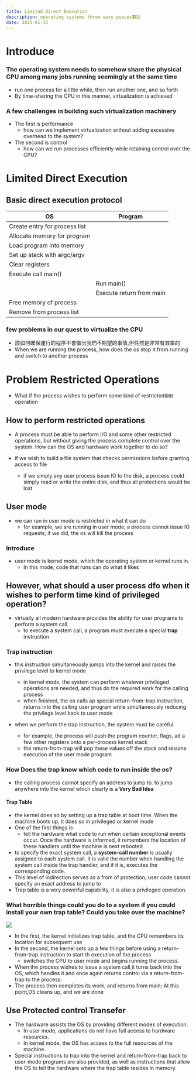 ```yaml
---
title: Limited Direct Execution
description: operating systems three easy pieces筆記
date: 2025-01-15
---
```


# Introduce

### The operating system needs to somehow share the physical CPU among many jobs running seemingly at the same time
- run one process for a little while, then run another one, and so forth
- By time-sharing the CPU in this manner, virtualization is achieved

### A few challenges in building such virtualization machinery
- The first is performance
  - how can we implement virtualization without adding excessive overhead to the system?
- The second is control
  - how can we run processes efficiently while retaining control over the CPU?

# Limited Direct Execution

## Basic direct execution protocol
| OS                            | Program                  | 
|-------------------------------|--------------------------|
| Create entry for process list |                          |  
| Allocate memory for program   |                          |   
| Load program into memory      |                          |   
| Set up stack with argc/argv   |                          |  
| Clear registers               |                          |  
| Execute call main()           |                          |  
|                               | Run main()               |   
|                               | Execute return from main |  
| Free memory of process        |                          |   
| Remove from process list      |                          |

### few problems in our quest to virtualize the CPU
- 該如何確保運行的程序不會做出我們不期望的事情,但任然是非常有效率的
- When we are running the process, how does the os stop it from running and switch to another process

# Problem Restricted Operations
- What if the process wishes to perform some kind of restricted`限制` operation

## How to perform restricted operations
- A process must be able to perform I/O and some other restricted operations, but without giving the process complete control over the system.
  How can the OS and hardware work together to do so?

- if we wish to build a file system that checks permissions before granting access to file
  - if we simply any user process issue IO to the disk, a process could simply read or write the entire disk, and thus all protections would be lost

## User mode
- we can run in user mode is restricted in what it can do
  - for example, we are running in user mode; a process cannot issue IO requests; if we did, the os will kill the process

### Introduce
- user mode is kernel mode, which the operating system or kernel runs in. 
  - In this mode, code that runs can do what it likes

## However, what should a user process dfo when it wishes to perform time kind of privileged operation?
- virtually all modern hardware provides the ability for user programs to perform a system call.
  - to execute a system call, a program must execute a special **trap** instruction

### Trap instruction
- this instruction simultaneously jumps into the kernel and raises the privilege level to kernel mode
  - in kernel mode, the system can perform whatever privileged operations are needed, and thus do the required work for the calling process
  - when finished, the os calls ap special return-from-trap instruction, returns into the calling user program while simultaneously reducing the privilege level back to user mode

- when we perform the trap instruction, the system must be careful.
  - for example, the process will push the program counter, flags, ad a few other registers onto a per-process kernel stack
  - the return-from-trap will pop these values off the stack and resume execution of the user mode program

### How Does the trap know which code to run inside the os?
- the calling process cannot specify an address to jump to. to jump anywhere into the kernel which clearly is a **Very Bad Idea**
#### Trap Table
- the kernel does so by setting up a trap table at boot time. When the machine boots up, it does so in privileged or kernel mode
- One of the first things is
  - tell the hardware what code to run when certain exceptional events occur. Once the hardware is informed, it remembers the location of these handlers until the machine is next rebooted
- to specify the exact system call, a **system-call number** is usually assigned to each system call. it is valid the number when handling the system call inside the trap handler, and if it is, executes the corresponding code.
- This level of indirection serves as a from of protection; user code cannot specify an exact address to jump to 
- Trap table is a very powerful capability, it is also a privileged operation.

### What horrible things could you do to a system if you could install your own trap table? Could you take over the machine?
![](../../public/tt.jpeg)

- In the first, the kernel initializes trap table, and the CPU remembers its location for subsequent use
- In the second, the kernel sets up a few things before using a return-from-trap instruction to start th execution of the process
  - switches the CPU to user mode and begins running the process.
- When the process wishes to issue a system call,it turns back into the OS, which handles it and once again returns control via a return-from-trap
  to the process.
- The process then completes its work, and returns from main; At this point,OS cleans up, and we are done

## Use Protected control Transefer
- The hardware assists the OS by providing different modes of execution.
  - In user mode, applications do not have full access to hardware resources.
  - In kernel mode, the OS has access to the full resources of the machine.
- Special instructions to trap into the kernel and return-from-trap back to
  user-mode programs are also provided, as well as instructions that allow
  the OS to tell the hardware where the trap table resides in memory.
